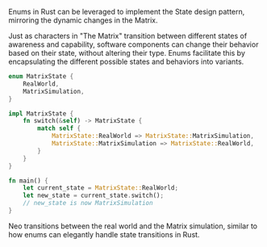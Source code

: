 Enums in Rust can be leveraged to implement the State design pattern, mirroring the dynamic changes in the Matrix.

Just as characters in "The Matrix" transition between different states of awareness and capability, software components can change their behavior based on their state, without altering their type. Enums facilitate this by encapsulating the different possible states and behaviors into variants.

```rust
enum MatrixState {
    RealWorld,
    MatrixSimulation,
}

impl MatrixState {
    fn switch(&self) -> MatrixState {
        match self {
            MatrixState::RealWorld => MatrixState::MatrixSimulation,
            MatrixState::MatrixSimulation => MatrixState::RealWorld,
        }
    }
}

fn main() {
    let current_state = MatrixState::RealWorld;
    let new_state = current_state.switch();
    // new_state is now MatrixSimulation
}
```

Neo transitions between the real world and the Matrix simulation, similar to how enums can elegantly handle state transitions in Rust.